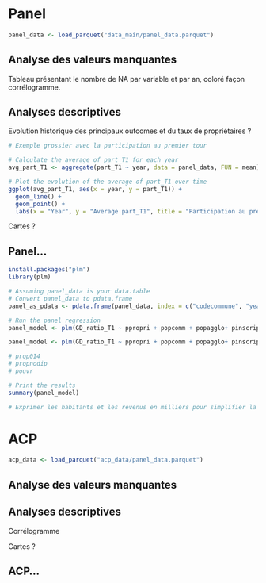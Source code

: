 # Panel

```r
panel_data <- load_parquet("data_main/panel_data.parquet")
```

## Analyse des valeurs manquantes

Tableau présentant le nombre de NA par variable et par an, coloré façon corrélogramme.

## Analyses descriptives

Evolution historique des principaux outcomes et du taux de propriétaires ?

```r
# Exemple grossier avec la participation au premier tour

# Calculate the average of part_T1 for each year
avg_part_T1 <- aggregate(part_T1 ~ year, data = panel_data, FUN = mean)

# Plot the evolution of the average of part_T1 over time
ggplot(avg_part_T1, aes(x = year, y = part_T1)) +
  geom_line() +
  geom_point() +
  labs(x = "Year", y = "Average part_T1", title = "Participation au premier tour des élections présidentielles, 1965-2022")
```

Cartes ?

## Panel...

```r
install.packages("plm")
library(plm)

# Assuming panel_data is your data.table
# Convert panel_data to pdata.frame
panel_as_pdata <- pdata.frame(panel_data, index = c("codecommune", "year"))

# Run the panel regression
panel_model <- plm(GD_ratio_T1 ~ ppropri + popcomm + popagglo+ pinscript + age + prop1539 + prop4059 + prop60p + propf + propbac + propsup + pagri + pindp + pcadr + ppint + pempl + pchom + petranger + revmoy, data = panel_as_pdata, model = "within")

panel_model <- plm(GD_ratio_T1 ~ ppropri + popcomm + popagglo+ pinscript + age + prop1539 + prop4059 + prop60p + propf + propbac + propsup + pagri + pindp + pcadr + ppint + pempl + pchom + petranger + revmoy, data = panel_as_pdata, model = "fd")

# prop014
# propnodip
# pouvr

# Print the results
summary(panel_model)

# Exprimer les habitants et les revenus en milliers pour simplifier la lecture ?
```

# **ACP**

```r
acp_data <- load_parquet("acp_data/panel_data.parquet")
```

## Analyse des valeurs manquantes

## Analyses descriptives

Corrélogramme

Cartes ?

## ACP...
